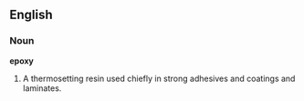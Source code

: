 ==English==

===Noun===

'''epoxy'''

#A thermosetting resin used chiefly in strong adhesives and coatings and laminates.